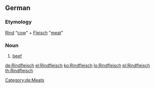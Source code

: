 {{wikipedia|lang=de}}
==German==
===Etymology===
[[Rind]] "[[cow]]" + [[Fleisch]] "[[meat]]"
===Noun===
{{de-noun|g=n|pl=-|genitive=Rindfleischs}}
# [[beef]]
[[Category:de:Meats]]

[[de:Rindfleisch]]
[[el:Rindfleisch]]
[[ko:Rindfleisch]]
[[lo:Rindfleisch]]
[[pl:Rindfleisch]]
[[th:Rindfleisch]]
